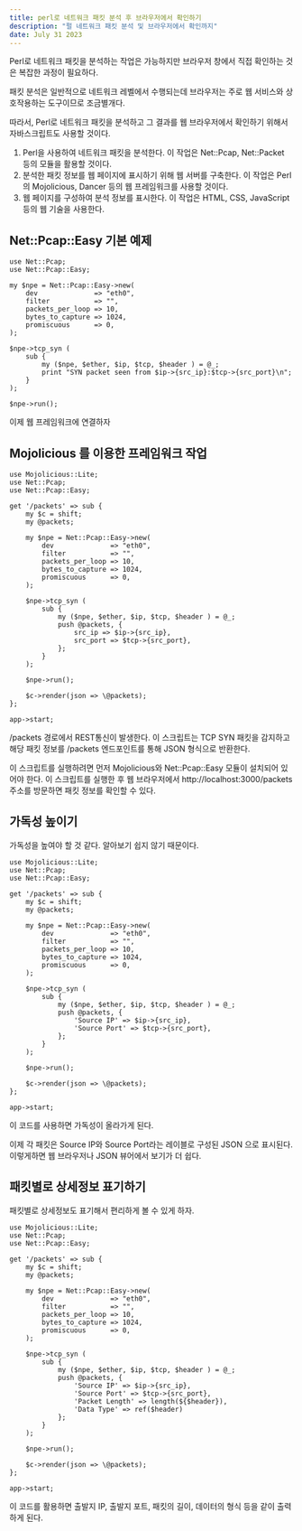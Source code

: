 ```yaml
---
title: perl로 네트워크 패킷 분석 후 브라우저에서 확인하기
description: "펄 네트워크 패킷 분석 및 브라우저에서 확인까지"
date: July 31 2023
---
```

Perl로 네트워크 패킷을 분석하는 작업은 가능하지만
 브라우저 창에서 직접 확인하는 것은 복잡한 과정이 필요하다. 
 
 패킷 분석은 일반적으로 네트워크 레벨에서 수행되는데 
 브라우저는 주로 웹 서비스와 상호작용하는 도구이므로 조금별개다.

따라서, Perl로 네트워크 패킷을 분석하고
 그 결과를 웹 브라우저에서 확인하기 위해서 자바스크립트도 사용할 것이다.

1. Perl을 사용하여 네트워크 패킷을 분석한다. 
이 작업은 Net::Pcap, Net::Packet 등의 모듈을 활용할 것이다.
2. 분석한 패킷 정보를 웹 페이지에 표시하기 위해 웹 서버를 구축한다. 
이 작업은 Perl의 Mojolicious, Dancer 등의 웹 프레임워크를 사용할 것이다.
3. 웹 페이지를 구성하여 분석 정보를 표시한다. 
이 작업은 HTML, CSS, JavaScript 등의 웹 기술을 사용한다.

## Net::Pcap::Easy 기본 예제

```
use Net::Pcap;
use Net::Pcap::Easy;

my $npe = Net::Pcap::Easy->new(
    dev              => "eth0",
    filter           => "",
    packets_per_loop => 10,
    bytes_to_capture => 1024,
    promiscuous      => 0,
);

$npe->tcp_syn (
    sub {
        my ($npe, $ether, $ip, $tcp, $header ) = @_;
        print "SYN packet seen from $ip->{src_ip}:$tcp->{src_port}\n";
    }
);

$npe->run();

```

이제 웹 프레임워크에 연결하자

## Mojolicious 를 이용한 프레임워크 작업

```
use Mojolicious::Lite;
use Net::Pcap;
use Net::Pcap::Easy;

get '/packets' => sub {
    my $c = shift;
    my @packets;

    my $npe = Net::Pcap::Easy->new(
        dev              => "eth0",
        filter           => "",
        packets_per_loop => 10,
        bytes_to_capture => 1024,
        promiscuous      => 0,
    );

    $npe->tcp_syn (
        sub {
            my ($npe, $ether, $ip, $tcp, $header ) = @_;
            push @packets, {
                src_ip => $ip->{src_ip},
                src_port => $tcp->{src_port},
            };
        }
    );

    $npe->run();

    $c->render(json => \@packets);
};

app->start;

```

/packets 경로에서 REST통신이 발생한다.
이 스크립트는 TCP SYN 패킷을 감지하고 해당 패킷 정보를 /packets 엔드포인트를 통해 JSON 형식으로 반환한다.

이 스크립트를 실행하려면 먼저 Mojolicious와 Net::Pcap::Easy 모듈이 설치되어 있어야 한다. 
이 스크립트를 실행한 후 웹 브라우저에서 http://localhost:3000/packets 주소를 방문하면 패킷 정보를 확인할 수 있다.

## 가독성 높이기

가독성을 높여야 할 것 같다. 알아보기 쉽지 않기 때문이다.

```
use Mojolicious::Lite;
use Net::Pcap;
use Net::Pcap::Easy;

get '/packets' => sub {
    my $c = shift;
    my @packets;

    my $npe = Net::Pcap::Easy->new(
        dev              => "eth0",
        filter           => "",
        packets_per_loop => 10,
        bytes_to_capture => 1024,
        promiscuous      => 0,
    );

    $npe->tcp_syn (
        sub {
            my ($npe, $ether, $ip, $tcp, $header ) = @_;
            push @packets, {
                'Source IP' => $ip->{src_ip},
                'Source Port' => $tcp->{src_port},
            };
        }
    );

    $npe->run();

    $c->render(json => \@packets);
};

app->start;

```

이 코드를 사용하면 가독성이 올라가게 된다. 

이제 각 패킷은 Source IP와 Source Port라는 레이블로 구성된 JSON 으로 표시된다. 
이렇게하면 웹 브라우저나 JSON 뷰어에서 보기가 더 쉽다.


## 패킷별로 상세정보 표기하기

패킷별로 상세정보도 표기해서 편리하게 볼 수 있게 하자.

```
use Mojolicious::Lite;
use Net::Pcap;
use Net::Pcap::Easy;

get '/packets' => sub {
    my $c = shift;
    my @packets;

    my $npe = Net::Pcap::Easy->new(
        dev              => "eth0",
        filter           => "",
        packets_per_loop => 10,
        bytes_to_capture => 1024,
        promiscuous      => 0,
    );

    $npe->tcp_syn (
        sub {
            my ($npe, $ether, $ip, $tcp, $header ) = @_;
            push @packets, {
                'Source IP' => $ip->{src_ip},
                'Source Port' => $tcp->{src_port},
                'Packet Length' => length(${$header}),
                'Data Type' => ref($header)
            };
        }
    );

    $npe->run();

    $c->render(json => \@packets);
};

app->start;

```


이 코드를 활용하면  출발지 IP, 출발지 포트, 패킷의 길이, 데이터의 형식 등을 같이 출력하게 된다.

